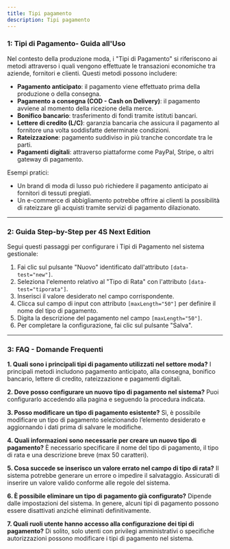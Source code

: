 ```yaml
---
title: Tipi pagamento
description: Tipi pagamento
---
```


### **1: Tipi di Pagamento- Guida all'Uso**

Nel contesto della produzione moda, i "Tipi di Pagamento" si riferiscono ai metodi attraverso i quali vengono effettuate le transazioni economiche tra aziende, fornitori e clienti. Questi metodi possono includere:

* **Pagamento anticipato**: il pagamento viene effettuato prima della produzione o della consegna.
* **Pagamento a consegna (COD - Cash on Delivery)**: il pagamento avviene al momento della ricezione della merce.
* **Bonifico bancario**: trasferimento di fondi tramite istituti bancari.
* **Lettere di credito (L/C)**: garanzia bancaria che assicura il pagamento al fornitore una volta soddisfatte determinate condizioni.
* **Rateizzazione**: pagamento suddiviso in più tranche concordate tra le parti.
* **Pagamenti digitali**: attraverso piattaforme come PayPal, Stripe, o altri gateway di pagamento.

Esempi pratici:

* Un brand di moda di lusso può richiedere il pagamento anticipato ai fornitori di tessuti pregiati.
* Un e-commerce di abbigliamento potrebbe offrire ai clienti la possibilità di rateizzare gli acquisti tramite servizi di pagamento dilazionato.

***

### **2: Guida Step-by-Step per 4S Next Edition**

Segui questi passaggi per configurare i Tipi di Pagamento nel sistema gestionale:

1. Fai clic sul pulsante "Nuovo" identificato dall'attributo `[data-test="new"]`.
2. Seleziona l'elemento relativo al "Tipo di Rata" con l'attributo `[data-test="tiporata"]`.
3. Inserisci il valore desiderato nel campo corrispondente.
4. Clicca sul campo di input con attributo `[maxLength="50"]` per definire il nome del tipo di pagamento.
5. Digita la descrizione del pagamento nel campo `[maxLength="50"]`.
6. Per completare la configurazione, fai clic sul pulsante "Salva".

***

### **3: FAQ - Domande Frequenti**

**1. Quali sono i principali tipi di pagamento utilizzati nel settore moda?**
I principali metodi includono pagamento anticipato, alla consegna, bonifico bancario, lettere di credito, rateizzazione e pagamenti digitali.

**2. Dove posso configurare un nuovo tipo di pagamento nel sistema?**
Puoi configurarlo accedendo alla pagina e seguendo la procedura indicata.

**3. Posso modificare un tipo di pagamento esistente?**
Sì, è possibile modificare un tipo di pagamento selezionando l’elemento desiderato e aggiornando i dati prima di salvare le modifiche.

**4. Quali informazioni sono necessarie per creare un nuovo tipo di pagamento?**
È necessario specificare il nome del tipo di pagamento, il tipo di rata e una descrizione breve (max 50 caratteri).

**5. Cosa succede se inserisco un valore errato nel campo di tipo di rata?**
Il sistema potrebbe generare un errore o impedire il salvataggio. Assicurati di inserire un valore valido conforme alle regole del sistema.

**6. È possibile eliminare un tipo di pagamento già configurato?**
Dipende dalle impostazioni del sistema. In genere, alcuni tipi di pagamento possono essere disattivati anziché eliminati definitivamente.

**7. Quali ruoli utente hanno accesso alla configurazione dei tipi di pagamento?**
Di solito, solo utenti con privilegi amministrativi o specifiche autorizzazioni possono modificare i tipi di pagamento nel sistema.